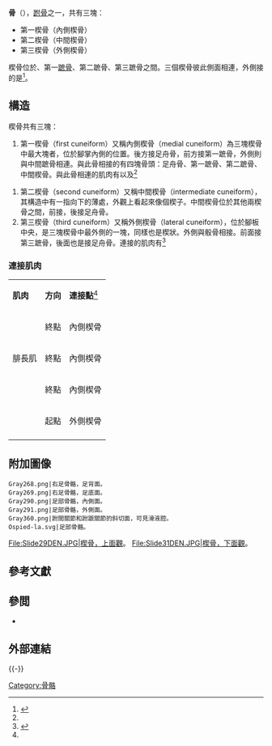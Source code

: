 {{Distinguish|楔狀軟骨}}
{{Infobox bone
| Name          = 楔骨
| Latin         = os cuneiformis<br>pl. ossa cuneiformia
| Image         = Cuneiform bone animation01.gif
| Caption       = 紅色為內側楔骨<br>黃色為中間楔骨<br>綠色為外側楔骨
| Image2        = Left Cuneiform bone animation01.gif
| Caption2      = 左足的楔骨
| Articulations =
<!--
| GraySubject   = 63
| GrayPage      = 270
| FMA           = 24517
-->
}}

'''{{ruby|楔|xiē}}骨'''（{{lang|en|cuneiform}}），[[跗骨|跗骨]]之一，共有三塊：
* 第一楔骨（內側楔骨）
* 第二楔骨（中間楔骨）
* 第三楔骨（外側楔骨）

楔骨位於{{le|足舟骨|Navicular bone}}、第一[[蹠骨|蹠骨]]、第二蹠骨、第三蹠骨之間。三個楔骨彼此側面相連，外側接的是{{le|骰骨|cuboid bone}}<ref name=Bojsen245>{{cite book |last=Bojsen-Møller |first=Finn  |last2=Simonsen |first2=Erik B. |last3=Tranum-Jensen |first3=Jørgen| year=2001 |title=Bevægeapparatets anatomi |edition=12th |language=da |trans_title=Anatomy of the Locomotive Apparatus | isbn =978-87-628-0307-7|page=245 |accessdate=February 28, 2013}}</ref>。

==構造==
楔骨共有三塊：
# 第一楔骨（first cuneiform）又稱內側楔骨（medial cuneiform）為三塊楔骨中最大塊者，位於腳掌內側的位置。後方接足舟骨，前方接第一蹠骨，外側則與中間蹠骨相連。與此骨相接的有四塊骨頭：足舟骨、第一蹠骨、第二蹠骨、中間楔骨。與此骨相連的肌肉有{{le|脛前肌|tibialis anterior muscle}}以及{{le|腓長肌|fibularis longus muscle}}<ref name=Bojsen364-367/>

# 第二楔骨（second cuneiform）又稱中間楔骨（intermediate cuneiform），其構造中有一指向下的薄處，外觀上看起來像個楔子。中間楔骨位於其他兩楔骨之間，前接{{Le|第二蹠骨|Second metatarsal bone}}，後接足舟骨。
# 第三楔骨（third cuneiform）又稱外側楔骨（lateral cuneiform），位於腳板中央，是三塊楔骨中最外側的一塊，同樣也是楔狀。外側與骰骨相接。前面接第三蹠骨，後面也是接足舟骨。連接的肌肉有{{Le|伸拇短肌|Extensor hallucis brevis muscle}}<ref name=Bojsen364-367>{{cite book |last=Bojsen-Møller |first=Finn  |last2=Simonsen |first2=Erik B. |last3=Tranum-Jensen |first3=Jørgen| year=2001 |title=Bevægeapparatets anatomi |edition=12th |language=da |trans_title=Anatomy of the Locomotive Apparatus | isbn =978-87-628-0307-7|pages=364–367 |accessdate=2013-02-28}}</ref>

===連接肌肉===
{| class="wikitable" class="sortable wikitable" 
| '''肌肉''' || '''方向''' || '''連接點'''<ref name=Bojsen364-367/>
 |- 
 | {{le|脛前肌|Tibialis anterior muscle}} ||  終點  || 內側楔骨
 |- 
 | 腓長肌   ||  終點  ||  內側楔骨
 |- 
 | {{le|脛後肌|Tibialis posterior muscle}}   ||  終點  ||  內側楔骨
 |- 
 | {{le|拇短伸肌|Flexor hallucis brevis muscle}}   ||  起點  || 外側楔骨
 |- 
 |}

==附加圖像==
<gallery>
 Gray268.png|右足骨骼，足背面。
 Gray269.png|右足骨骼，足底面。
 Gray290.png|足部骨骼，內側面。
 Gray291.png|足部骨骼，外側面。
 Gray360.png|跗間關節和跗蹠關節的斜切面，可見滑液腔。
 Ospied-la.svg|足部骨骼。
File:Slide29DEN.JPG|楔骨，上面觀。
File:Slide31DEN.JPG|楔骨，下面觀。
</gallery>

==參考文獻==
{{Reflist}}

==參閲==
*{{Anatomy-terms}}

==外部連結==
{{Commonscat|Cuneiform bones}}
{{-}}
{{下肢骨骼|state=collapsed}}
<!--
{{Bones of lower limb}}
-->

{{DEFAULTSORT:Cuneiform (Anatomy)}}
[[Category:骨骼|Category:骨骼]]